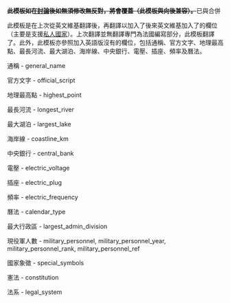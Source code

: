 <noinclude>{{documentation subpage}}</noinclude>

{{Intricate template}}

<s>'''此模板如在[[Template talk:Infobox Country#加入了另外一些欄位|討論]]後如無須修改無反對，將會覆蓋{{tl|Infobox Country}}（此模板與{{tl|Infobox Country}}向後兼容）。'''</s>{{nbsp|2}}已與{{tl|Infobox Country}}合併

此模板是在上次{{tl|Infobox country}}從英文維基翻譯後，再翻譯以加入了後來英文維基加入了的欄位（主要是支援[[私人國家]]）。{{tl|Infobox country}}上次翻譯並無翻譯專門為法國編寫部分，此模板翻譯了。此外，此模板亦參照{{tl|國家基礎資訊}}加入英語版沒有的欄位，包括通稱、官方文字、地理最高點、最長河流、最大湖泊、海岸線、中央銀行、電壓、插座、頻率及曆法。

通稱 - general_name

官方文字 - official_script

地理最高點 - highest_point

最長河流 - longest_river

最大湖泊 - largest_lake

海岸線 - coastline_km

中央銀行 - central_bank

電壓 - electric_voltage

插座 - electric_plug

頻率 - electric_frequency

曆法 - calendar_type

最大行政區 - largest_admin_division

現役軍人數 - military_personnel, military_personnel_year, military_personnel_rank, military_personnel_ref

國家象徵 - special_symbols

憲法 - constitution

法系 - legal_system
{{col-begin}}{{col-break}}
{{Infobox country test2
|conventional_long_name = 日本國
|native_name = {{native name|ja|日本国<br/>にほんこく、にっぽんこく}}
|image_flag = Flag of Japan.svg
|common_name = 日本
|linking_name = 日本
|general_name = 日本
|image_coat = Imperial Seal of Japan.svg
|symbol_type_article = [[菊花紋章|皇室家徽]]
|other_symbol_type = [[桐紋|日本政府紋章]]
|other_symbol = {{unbulleted list |[[File:Goshichi no kiri.svg|75x75px|首相辦公室及日本政府紋章]] |{{larger|{{Nihongo|桐紋|五七桐}}}}}}
|image_map = Japan (orthographic projection).svg
|map_width = 220px
|national_anthem = 《[[君之代]]》<br/>{{small|{{lang|ja|君が代}}}}<br /><center>[[File:Kimi ga Yo instrumental.ogg]]
|official_languages = <ref>{{cite web |url=http://houseikyoku.sangiin.go.jp/column/column068.htm |script-title=ja:法制執務コラム集「法律と国語・日本語」 |publisher=Legislative Bureau of the House of Councillors |accessdate=January 19, 2009 |language=Ja}}</ref>
|official_script = [[日文]]
|recognized_national_languages = [[日本語]]
|regional_languages =
 {{unbulleted list|item_style=font-size:95%;
  | [[阿伊努語|北海道阿伊努語]]
  | [[琉球語]]
  | [[日本語言|東日本語]]
  | [[日本語言|西日本語]]
  | {{longitem|style=line-height:1.1em; |{{smaller|以及數個其他[[日本方言]]}}}}
 }}
|demonym = [[日本人]]
|ethnic_groups =
 {{unbulleted list
  | 98.5% [[大和族]]
  |  0.5% [[日本朝鮮族|朝鮮族]]
  |  0.4% [[日本華人|華人]]
  |  0.2% [[在日菲律賓人|菲律賓人]]
  |  0.2% {{le|在日巴西人|Brazilians in Japan|巴西人}}
  |  0.1% [[在日越南人|越南人]]
  |  0.1% 其它
 }}
|ethnic_groups_year = 2011{{lower|0.4em|<ref name="cia"/>}}
|capital = [[東京都]]
|largest_city = capital
|latd=35 |latm=41 |latNS=N |longd=139 |longm=46 |longEW=E
|admin_center = [[東京都]][[千代田區]]
|government_type = [[單一制]]<br/>[[議會制]][[君主立憲制]]
|leader_title1 = [[日本天皇|天皇]]
|leader_name1 = [[明仁]]
|leader_title2 = [[日本內閣總理大臣|內閣總理大臣]]
|leader_name2 = [[安倍晉三]]
|leader_title3 = {{le|日本參議院議長列表|List of Speakers of the House of Representatives of Japan|參議院議長}}
|leader_name3 = [[山崎正昭]]
|leader_title4 = [[日本眾議院議長列表|眾議院議長]]
|leader_name4 = [[大島理森]]
|leader_title5 = {{link-ja|日本最高法院長官|最高裁判所長官|最高法院長官}}
|leader_name5 = {{link-ja|寺田逸郎|寺田逸郎}}
|legislature = [[國會 (日本)|國會]]
|upper_house = [[參議院 (日本)|參議院]]
|lower_house = [[眾議院 (日本)|眾議院]]
|constitution = [[日本國憲法]]
|legal_system = [[歐陸法系]]
|military_personnel = 226,742
|military_personnel_year = 2015
|military_personnel_rank = 第21名
|military_personnel_ref = <ref name="kousei">{{cite web | url=http://www.mod.go.jp/j/profile/mod_sdf/kousei/ | title=防衛省・自衛隊の人員構成 | publisher=[[防衛省]]|date=2015-03-31|accessdate=2015-09-21|language=ja}}</ref>
|sovereignty_type = [[日本歷史|形成歷史]]
|established_event1 = [[建國紀念之日]]
|established_date1 = 公元前660年2月11日
|established_event2 = [[明治憲法]]<br/>{{smaller|[[大日本帝國]]}}
|established_date2 = 1890年11月29日
|established_event3 = [[日本國憲法|現時憲法]]<br/>{{smaller|現代日本國}}
|established_date3 = 1947年5月3日
|established_event4 = [[舊金山和約]]
|established_date4 = 1952年4月28日
|area_footnote = <ref>{{cite web |title=Japan Statistical Yearbook 2010 |publisher=Statistics Bureau |accessdate=January 15, 2011 |url=http://www.stat.go.jp/data/nenkan/pdf/yhyou01.pdf |page=17}}</ref>
|area_rank = 第62名
|area_magnitude = 1 E11
|area_km2 = 377,944
|area_sq_mi = {{convert|377944|km2|sqmi|disp=output number only}}<!--Do not remove per [[WP:MOSNUM]]-->
|percent_water = 0.8
|highest_point = [[富士山]]
|longest_river = [[信濃川]]
|largest_lake = [[琵琶湖]]
|largest_admin_division = [[北海道]]
|coastline_km = 29,751
|population_estimate = 126,919,659<ref>{{cite web|url=http://www.census.gov/popclock/|title=U.S. and World Population Clock|publisher=[[United States Census Bureau]]|accessdate=October 23, 2015}}</ref>
|population_estimate_year = 2015
|population_estimate_rank = 第10名
|population_census = 128,056,026<ref>{{cite web |url=http://www.stat.go.jp/english/data/kokusei/pdf/20111026.pdf |title=Population Count based on the 2010 Census Released|publisher=Statistics Bureau of Japan |accessdate=October 26, 2011}}</ref>
|population_census_year = 2010
|population_density_km2 = 337.1
|population_densitymi2 = 873.1 <!--Do not remove per [[WP:MOSNUM]]-->
|population_density_rank = 第36名
|GDP_PPP_year = 2015
|GDP_PPP = 4.8430萬億[[美元]]<ref name=imf2/>
|GDP_PPP_rank = 第4名
|GDP_PPP_per_capita = 38,216[[美元]]<ref name=imf2/>
|GDP_PPP_per_capita_rank = 第29名
|GDP_nominal = 4.210萬億[[美元]]<ref name=imf2/>
|GDP_nominal_rank = 第3名
|GDP_nominal_year = 2015
|GDP_nominal_per_capita = 33,223美元<ref name=imf2/>
|GDP_nominal_per_capita_rank = 第25名
|central_bank = [[日本銀行]]
|Gini_year = 2008
|Gini_change =  <!--increase/decrease/steady-->
|Gini = 37.6 <!--number only-->
|Gini_ref = <ref>{{cite web |title=World Factbook: Gini Index |url=https://www.cia.gov/library/publications/the-world-factbook/fields/2172.html |publisher=[[CIA]] |accessdate=May 11, 2011}}</ref>
|Gini_rank = 第76名
|HDI_year = 2014<!-- Please use the year to which the data refers, not the publication year-->
|HDI_change = increase <!--increase/decrease/steady-->
|HDI = 0.891 <!--number only, between 0 and 1-->
|HDI_ref = <ref name=HDI>{{cite web |url=http://hdr.undp.org/sites/default/files/hdr_2015_statistical_annex.pdf |title=2015 Human Development Report |date=2015 |accessdate=December 14, 2015 |}}</ref>
|HDI_rank = 第20名
|currency = [[日圓]]（¥）<br/>（{{lang-ja|円}}）
|electric_voltage = 100
|electric_plug = A、B
|electric_frequency = 50
|currency_code = JPY
|country_code = JPN
|time_zone = [[日本標準時間]]
|utc_offset = +9
|calendar_type = [[和曆]]
|date_format = {{unbulleted list |yyyy-mm-dd |yyyy年m月d日 |{{nowrap|[[日本年號列表|平成]]&nbsp;yy年m月d日 {{small|([[公元]]減1988)}}}}}}
|special_symbols = {{flat list|
* [[天皇]]
* [[菊花]]
* [[櫻花]]
* [[富士山]]
* [[綠雉]]
}}
|drives_on = [[道路通行方向#日本|靠左行駛]]
|calling_code = {{link-ja|日本電話號碼|日本の電話番号|+81}}
|ISO_3166–1_alpha2 = JP
|ISO_3166–1_alpha3 = JPN
|ISO_3166–1_numeric = 392
|sport_code = JPN
|vehicle_code = J
|cctld = [[.jp]]
|antipodes = [[南大西洋]]
}}{{col-break}}{{Infobox country test2
| conventional_long_name = 西蘭公國
|native_name = {{native name|en|Principality of Sealand}}
| image_flag      = Flag of Sealand.svg
| image_coat      = Sealand Coat of Arms.svg
| national_motto  = E Mare Libertas<br/>「自由來自海洋」
| national_anthem = 《E Mare Libertas》
| image_map       = Europe location SLD.png
| image_map2      = Sealand-sky.jpg
| map_caption2    = 鳥瞰西蘭公國
| leader_title1   = 親王
| leader_name1    = 麥可·貝茨<ref name="summitofmicronations">{{cite web |url=http://www.muu.fi/amorph03/downloads/pdfs/principality_of_sealand.pdf |title=Information on the Principality of Sealand including Bates Family, GDP, Constitution |format=PDF |website=Artists' Association MUU |publisher=Amorph Summit of Micronations |accessdate=13 November 2007}}</ref>
| established_event1 = 宣佈成立
| established_date1  = 1967年9月2日<ref name="summitofmicronations"/>
| area_km2     = 0.025
|area_footnote = {{sp}}（所有可住空間）<ref name="summitofmicronations"/>
| official_languages  = 英語<ref name="summitofmicronations"/>
| currency   = 西蘭元<br/>{{small|（與美元等值）<ref name="summitofmicronations2">{{cite web |url=http://www.muu.fi/amorph03/downloads/pdfs/principality_of_sealand.pdf |title=Information on the Principality of Sealand including Bates Family, GDP, Constitution |format=PDF |website=Artists' Association MUU |publisher=Amorph Summit of Micronations |accessdate=22 June 2010}}</ref>}}
| capital
| demonym        = 西蘭人<ref name="summitofmicronations"/>
| GDP_nominal    = 600,000美元
| GDP_nominal_per_capita = 22,200美元<ref name="summitofmicronations"/>
| time_zone      = [[格林威治標準時間]]<ref name="summitofmicronations"/>
|micronation=yes
|official_website=http://www.sealandgov.org
}}
{{col-end}}